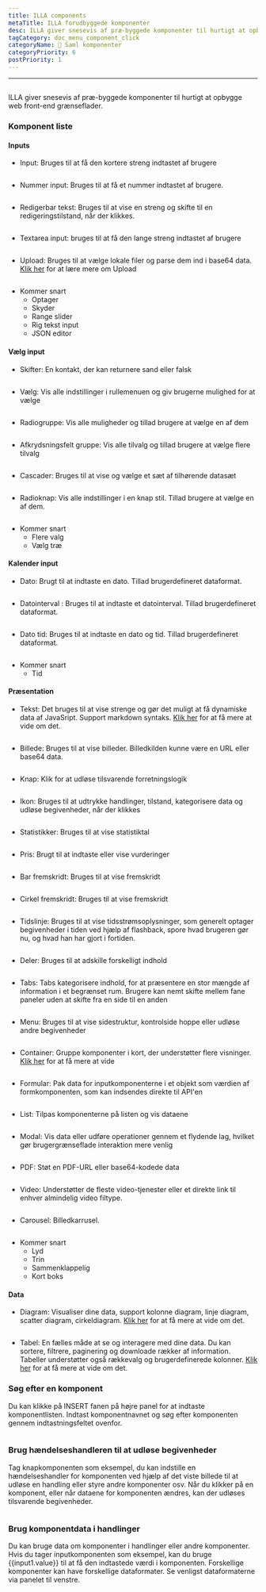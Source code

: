 ```yaml
---
title: ILLA components
metaTitle: ILLA forudbyggede komponenter
desc: ILLA giver snesevis af præ-byggede komponenter til hurtigt at opbygge web front-end grænseflader
tagCategory: doc_menu_component_click
categoryName: 🧬 Saml komponenter
categoryPriority: 6
postPriority: 1
---
```


* * *

## <h2 hidden>ILLA components</h2>

ILLA giver snesevis af præ-byggede komponenter til hurtigt at opbygge web front-end grænseflader.

### Komponent liste

#### Inputs

-   Input: Bruges til at få den kortere streng indtastet af brugere

<img
  src='https://cdn.illacloud.com/official-website/img/docs/assemble/illa_components.png'
  alt=""
/>

-   Nummer input: Bruges til at få et nummer indtastet af brugere.

<img
  src='https://cdn.illacloud.com/official-website/img/docs/assemble/illa_components(1).png'
  alt=""
/>

-   Redigerbar tekst: Bruges til at vise en streng og skifte til en redigeringstilstand, når der klikkes.

<img
  src='https://cdn.illacloud.com/official-website/img/docs/assemble/illa_components(2).png'
  alt=""
/>

-   Textarea input: bruges til at få den lange streng indtastet af brugere

<img
  src='https://cdn.illacloud.com/official-website/img/docs/assemble/illa_components(3).png'
  alt=""
/>

-   Upload: Bruges til at vælge lokale filer og parse dem ind i base64 data. [Klik her]([https://www.illacloud.com/en-US/docs/upload](https://www.illacloud.com/en-US/docs/upload)) for at lære mere om Upload

<img
  src='https://cdn.illacloud.com/official-website/img/docs/assemble/illa_components(4).png'
  alt=""
/>

-   Kommer snart
    -   Optager
    -   Skyder
    -   Range slider
    -   Rig tekst input
    -   JSON editor

#### Vælg input

-   Skifter: En kontakt, der kan returnere sand eller falsk

<img
  src='https://cdn.illacloud.com/official-website/img/docs/assemble/illa_components(5).png'
  alt=""
/>

-   Vælg: Vis alle indstillinger i rullemenuen og giv brugerne mulighed for at vælge

<img
  src='https://cdn.illacloud.com/official-website/img/docs/assemble/illa_components(6).png'
  alt=""
/>

-   Radiogruppe: Vis alle muligheder og tillad brugere at vælge en af dem

<img
  src='https://cdn.illacloud.com/official-website/img/docs/assemble/illa_components(7).png'
  alt=""
/>

-   Afkrydsningsfelt gruppe: Vis alle tilvalg og tillad brugere at vælge flere tilvalg

<img
  src='https://cdn.illacloud.com/official-website/img/docs/assemble/illa_components(8).png'
  alt=""
/>

-   Cascader: Bruges til at vise og vælge et sæt af tilhørende datasæt

<img
  src='https://cdn.illacloud.com/official-website/img/docs/assemble/illa_components(9).png'
  alt=""
/>

-   Radioknap: Vis alle indstillinger i en knap stil. Tillad brugere at vælge en af dem.

<img
  src='https://cdn.illacloud.com/official-website/img/docs/assemble/illa_components(10).png'
  alt=""
/>

-   Kommer snart
    -   Flere valg
    -   Vælg træ

#### Kalender input

-   Dato: Brugt til at indtaste en dato. Tillad brugerdefineret dataformat.

<img
  src='https://cdn.illacloud.com/official-website/img/docs/assemble/illa_components(11).png'
  alt=""
/>

-   Datointerval : Bruges til at indtaste et datointerval. Tillad brugerdefineret dataformat.

<img
  src='https://cdn.illacloud.com/official-website/img/docs/assemble/illa_components(12).png'
  alt=""
/>

-   Dato tid: Bruges til at indtaste en dato og tid. Tillad brugerdefineret dataformat.

<img
  src='https://cdn.illacloud.com/official-website/img/docs/assemble/illa_components(13).png'
  alt=""
/>

-   Kommer snart
    -   Tid

#### Præsentation

-   Tekst: Det bruges til at vise strenge og gør det muligt at få dynamiske data af JavaSript. Support markdown syntaks. [Klik her]([https://www.illacloud.com/en-US/docs/text](https://www.illacloud.com/en-US/docs/text)) for at få mere at vide om det.

<img
  src='https://cdn.illacloud.com/official-website/img/docs/assemble/illa_components(14).png'
  alt=""
/>

-   Billede: Bruges til at vise billeder. Billedkilden kunne være en URL eller base64 data.

<img
  src='https://cdn.illacloud.com/official-website/img/docs/assemble/illa_components(15).png'
  alt=""
/>

-   Knap: Klik for at udløse tilsvarende forretningslogik

<img
  src='https://cdn.illacloud.com/official-website/img/docs/assemble/illa_components(16).png'
  alt=""
/>

-   Ikon: Bruges til at udtrykke handlinger, tilstand, kategorisere data og udløse begivenheder, når der klikkes

<img
  src='https://cdn.illacloud.com/official-website/img/docs/assemble/illa_components(17).png'
  alt=""
/>

-   Statistikker: Bruges til at vise statistiktal

<img
  src='https://cdn.illacloud.com/official-website/img/docs/assemble/illa_components(18).png'
  alt=""
/>

-   Pris: Brugt til at indtaste eller vise vurderinger

<img
  src='https://cdn.illacloud.com/official-website/img/docs/assemble/illa_components(19).png'
  alt=""
/>

-   Bar fremskridt: Bruges til at vise fremskridt

<img
  src='https://cdn.illacloud.com/official-website/img/docs/assemble/illa_components(20).png'
  alt=""
/>

-   Cirkel fremskridt: Bruges til at vise fremskridt

<img
  src='https://cdn.illacloud.com/official-website/img/docs/assemble/illa_components(21).png'
  alt=""
/>

-   Tidslinje: Bruges til at vise tidsstrømsoplysninger, som generelt optager begivenheder i tiden ved hjælp af flashback, spore hvad brugeren gør nu, og hvad han har gjort i fortiden.

<img
  src='https://cdn.illacloud.com/official-website/img/docs/assemble/illa_components(22).png'
  alt=""
/>

-   Deler: Bruges til at adskille forskelligt indhold

<img
  src='https://cdn.illacloud.com/official-website/img/docs/assemble/illa_components(23).png'
  alt=""
/>

-   Tabs: Tabs kategorisere indhold, for at præsentere en stor mængde af information i et begrænset rum. Brugere kan nemt skifte mellem fane paneler uden at skifte fra en side til en anden

<img
  src='https://cdn.illacloud.com/official-website/img/docs/assemble/illa_components(24).png'
  alt=""
/>

-   Menu: Bruges til at vise sidestruktur, kontrolside hoppe eller udløse andre begivenheder

<img
  src='https://cdn.illacloud.com/official-website/img/docs/assemble/illa_components(25).png'
  alt=""
/>

-   Container: Gruppe komponenter i kort, der understøtter flere visninger. [Klik her]([https://www.illacloud.com/en-US/docs/container](https://www.illacloud.com/en-US/docs/container)) for at få mere at vide

<img
  src='https://cdn.illacloud.com/official-website/img/docs/assemble/illa_components(26).png'
  alt=""
/>

-   Formular: Pak data for inputkomponenterne i et objekt som værdien af formkomponenten, som kan indsendes direkte til API'en

<img
  src='https://cdn.illacloud.com/official-website/img/docs/assemble/illa_components(27).png'
  alt=""
/>

-   List: Tilpas komponenterne på listen og vis dataene

<img
  src='https://cdn.illacloud.com/official-website/img/docs/assemble/illa_components(28).png'
  alt=""
/>

-   Modal: Vis data eller udføre operationer gennem et flydende lag, hvilket gør brugergrænseflade interaktion mere venlig

<img
  src='https://cdn.illacloud.com/official-website/img/docs/assemble/illa_components(29).png'
  alt=""
/>

-   PDF: Støt en PDF-URL eller base64-kodede data

<img
  src='https://cdn.illacloud.com/official-website/img/docs/assemble/illa_components(30).png'
  alt=""
/>

-   Video: Understøtter de fleste video-tjenester eller et direkte link til enhver almindelig video filtype.

<img
  src='https://cdn.illacloud.com/official-website/img/docs/assemble/illa_components(31).png'
  alt=""
/>

-   Carousel: Billedkarrusel.

<img
  src='https://cdn.illacloud.com/official-website/img/docs/assemble/illa_components(32).png'
  alt=""
/>

-   Kommer snart
    -   Lyd
    -   Trin
    -   Sammenklappelig
    -   Kort boks

#### Data

-   Diagram: Visualiser dine data, support kolonne diagram, linje diagram, scatter diagram, cirkeldiagram. [Klik her]([https://www.illacloud.com/en-US/docs/chart](https://www.illacloud.com/en-US/docs/chart)) for at få mere at vide om det.

<img
  src='https://cdn.illacloud.com/official-website/img/docs/assemble/illa_components(33).png'
  alt=""
/>

-   Tabel: En fælles måde at se og interagere med dine data. Du kan sortere, filtrere, paginering og downloade rækker af information. Tabeller understøtter også rækkevalg og brugerdefinerede kolonner. [Klik her]([https://www.illacloud.com/en-US/docs/table](https://www.illacloud.com/en-US/docs/table)) for at få mere at vide om det.

### Søg efter en komponent

Du kan klikke på INSERT fanen på højre panel for at indtaste komponentlisten. Indtast komponentnavnet og søg efter komponenten gennem indtastningsfeltet ovenfor.

<img
  src='https://cdn.illacloud.com/official-website/img/docs/assemble/illa_components(34).png'
  alt=""
/>

### Brug hændelseshandleren til at udløse begivenheder

Tag knapkomponenten som eksempel, du kan indstille en hændelseshandler for komponenten ved hjælp af det viste billede til at udløse en handling eller styre andre komponenter osv. Når du klikker på en komponent, eller når dataene for komponenten ændres, kan der udløses tilsvarende begivenheder.

<img
  src='https://cdn.illacloud.com/official-website/img/docs/assemble/illa_components(35).png'
  alt=""
/>

### Brug komponentdata i handlinger

Du kan bruge data om komponenter i handlinger eller andre komponenter. Hvis du tager inputkomponenten som eksempel, kan du bruge {{input1.value}} til at få den indtastede værdi i komponenten. Forskellige komponenter kan have forskellige dataformater. Se venligst dataformaterne via panelet til venstre.

<img
  src='https://cdn.illacloud.com/official-website/img/docs/assemble/illa_components(36).png'
  alt=""
/>
